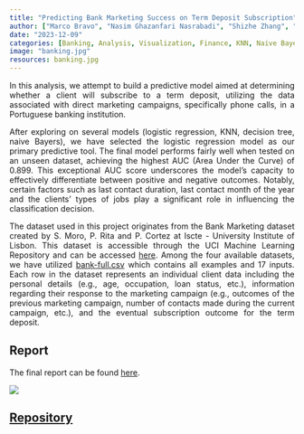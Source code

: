 ```yaml
---
title: "Predicting Bank Marketing Success on Term Deposit Subscription"
author: ["Marco Bravo", "Nasim Ghazanfari Nasrabadi", "Shizhe Zhang", "Celeste Zhao"]
date: "2023-12-09"
categories: [Banking, Analysis, Visualization, Finance, KNN, Naive Bayes, Feature Importance, Decision Tree, Docker, Tests]
image: "banking.jpg"
resources: banking.jpg
---
```

<div style="text-align: justify;">
In this analysis, we attempt to build a predictive model aimed at determining whether a client will subscribe to a term deposit, utilizing the data associated with direct marketing campaigns, specifically phone calls, in a Portuguese banking institution.
</div>


<div style="text-align: justify;">
After exploring on several models (logistic regression, KNN, decision tree, naive Bayers), we have selected the logistic regression model as our primary predictive tool. The final model performs fairly well when tested on an unseen dataset, achieving the highest AUC (Area Under the Curve) of 0.899. This exceptional AUC score underscores the model's capacity to effectively differentiate between positive and negative outcomes. Notably, certain factors such as last contact duration, last contact month of the year and the clients' types of jobs play a significant role in influencing the classification decision.

The dataset used in this project originates from the Bank Marketing dataset created by S. Moro, P. Rita and P. Cortez at Iscte - University Institute of Lisbon. This dataset is accessible through the UCI Machine Learning Repository and can be accessed [here](https://archive.ics.uci.edu/dataset/222/bank+marketing). Among the four available datasets, we have utilized [bank-full.csv](https://archive.ics.uci.edu/static/public/222/data.csv) which contains all examples and 17 inputs. Each row in the dataset represents an individual client data including the personal details (e.g., age, occupation, loan status, etc.), information regarding their response to the marketing campaign (e.g., outcomes of the previous marketing campaign, number of contacts made during the current campaign, etc.), and the eventual subscription outcome for the term deposit.
</div>

## Report
<div style="text-align: justify;">
The final report can be found [here](https://ubc-mds.github.io/bank-marketing-analysis/).
</div>

![](banking.jpg)

## [Repository](https://github.com/UBC-MDS/bank-marketing-analysis)
